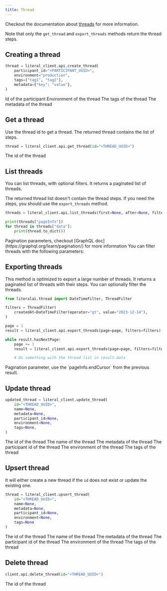 ```yaml
---
title: Thread
---
```


Checkout the documentation about [threads](/concepts/observability/thread) for more information.

Note that only the `get_thread` and `export_threads` methods return the thread steps.

## Creating a thread

```python
thread = literal_client.api.create_thread(
    participant_id="<PARTICIPANT_UUID>",
    environment="production",
    tags=["tag1", "tag2"],
    metadata={"key": "value"},
)
```

<ParamField path="participant_id" type="uuid">
  Id of the participant
</ParamField>

<ParamField path="environment" type="string">
  Environment of the thread
</ParamField>

<ParamField path="tags" type="list">
  The tags of the thread
</ParamField>

<ParamField path="metadata" type="dict">
  The metadata of the thread
</ParamField>

## Get a thread

Use the thread id to get a thread. The returned thread contains the list of steps.

```python
thread = literal_client.api.get_thread(id="<THREAD_UUID>")
```

<ParamField path="id" type="uuid" required>
  The id of the thread
</ParamField>

## List threads

You can list threads, with optional filters. It returns a paginated list of threads.

The returned thread list doesn't contain the thread steps. If you need the steps, you should use the `export_threads` method.

```python
threads = literal_client.api.list_threads(first=None, after=None, filters=None)

print(threads["pageInfo"])
for thread in threads["data"]:
    print(thread.to_dict())
```

<ParamField path="first after" type="int">
  Pagination parameters, checkout [GraphQL
  doc](https://graphql.org/learn/pagination/) for more information
</ParamField>

<ParamField path="filter" type="dict">
  You can filter threads with the following parameters:
  <Expandable title="properties">
    <ResponseField name="id" type="string"></ResponseField>
    <ResponseField name="createdAt" type="DateTime"></ResponseField>
    <ResponseField name="stepType" type="StepType"></ResponseField>
    <ResponseField name="stepName" type="string"></ResponseField>
    <ResponseField name="stepOutput" type="Json"></ResponseField>
    <ResponseField name="metadata" type="Json"></ResponseField>
    <ResponseField name="tokenCount" type="numeric"></ResponseField>
    <ResponseField name="tags" type="string"></ResponseField>
    <ResponseField name="participantId" type="string"></ResponseField>
    <ResponseField name="participantsIdentifiers" type="string"></ResponseField>
    <ResponseField name="scoreValue" type="numeric"></ResponseField>
    <ResponseField name="duration" type="numeric"></ResponseField>
  </Expandable>
</ParamField>

## Exporting threads

This method is optimized to export a large number of threads. It returns a paginated list of threads with their steps.
You can optionally filter the threads.

```python
from literalai.thread import DateTimeFilter, ThreadFilter

filters = ThreadFilter(
    createdAt=DateTimeFilter(operator="gt", value="2023-12-14"),
)

page = 1
result = literal_client.api.export_threads(page=page, filters=filters)

while result.hasNextPage:
    page += 1
    result = literal_client.api.export_threads(page=page, filters=filters)

    # Do something with the thread list in result.data
```

<ParamField path="after" type="string">
  Pagination parameter, use the `pageInfo.endCursor` from the previous result.
</ParamField>

## Update thread

```python
updated_thread = literal_client.update_thread(
    id="<THREAD_UUID>",
    name=None,
    metadata=None,
    participant_id=None,
    environment=None,
    tags=None,
)
```

<ParamField path="id" type="uuid" required>
  The id of the thread
</ParamField>

<ParamField path="name" type="str">
  The name of the thread
</ParamField>

<ParamField path="metadata" type="dict">
  The metadata of the thread
</ParamField>

<ParamField path="participant_id" type="uuid">
  The participant id of the thread
</ParamField>

<ParamField path="environment" type="string">
  The environment of the thread
</ParamField>

<ParamField path="tags" type="list">
  The tags of the thread
</ParamField>

## Upsert thread

It will either create a new thread if the `id` does not exist or update the existing one.

```python
thread = literal_client.upsert_thread(
    id="<THREAD_UUID>",
    name=None,
    metadata=None,
    participant_id=None,
    environment=None,
    tags=None
)
```

<ParamField path="id" type="uuid" required>
  The id of the thread
</ParamField>

<ParamField path="name" type="str">
  The name of the thread
</ParamField>

<ParamField path="metadata" type="dict">
  The metadata of the thread
</ParamField>

<ParamField path="participant_id" type="uuid">
  The participant id of the thread
</ParamField>

<ParamField path="environment" type="string">
  The environment of the thread
</ParamField>

<ParamField path="tags" type="list">
  The tags of the thread
</ParamField>

## Delete thread

```python
client.api.delete_thread(id="<THREAD_UUID>")
```

<ParamField path="id" type="uuid" required>
  The id of the thread
</ParamField>
